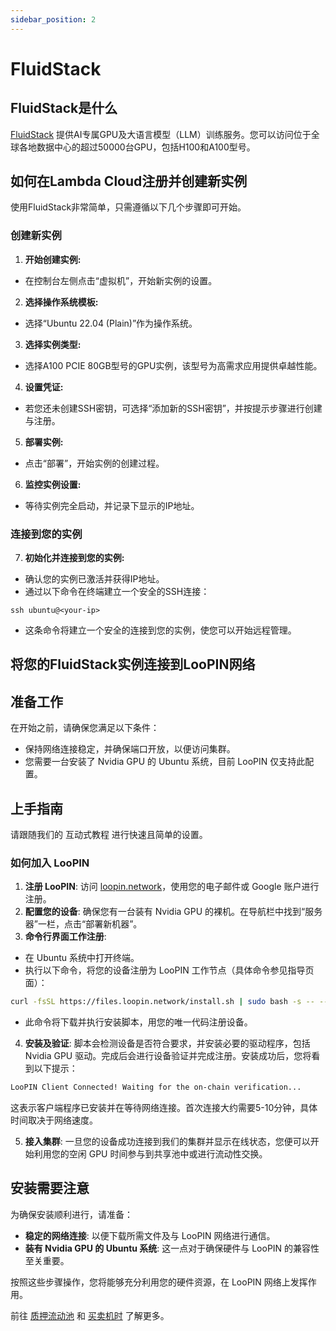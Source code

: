 ```yaml
---
sidebar_position: 2
---
```


# FluidStack

## FluidStack是什么

[FluidStack](https://console.fluidstack.io) 提供AI专属GPU及大语言模型（LLM）训练服务。您可以访问位于全球各地数据中心的超过50000台GPU，包括H100和A100型号。

## 如何在Lambda Cloud注册并创建新实例

使用FluidStack非常简单，只需遵循以下几个步骤即可开始。


<div style={{ position: "relative", top: 0, left: 0, width: "100%", height: "100%", colorScheme: "dark", borderRadius: "10px" }}>
    <ReactPlayer controls url={videoUrl} />
</div>

### 创建新实例

1. **开始创建实例:**
- 在控制台左侧点击“虚拟机”，开始新实例的设置。
2. **选择操作系统模板:**
- 选择“Ubuntu 22.04 (Plain)”作为操作系统。
3. **选择实例类型:**
- 选择A100 PCIE 80GB型号的GPU实例，该型号为高需求应用提供卓越性能。
4. **设置凭证:**
- 若您还未创建SSH密钥，可选择“添加新的SSH密钥”，并按提示步骤进行创建与注册。
5. **部署实例:**
- 点击“部署”，开始实例的创建过程。

6. **监控实例设置:**
- 等待实例完全启动，并记录下显示的IP地址。

### 连接到您的实例

7. **初始化并连接到您的实例:**
- 确认您的实例已激活并获得IP地址。
- 通过以下命令在终端建立一个安全的SSH连接：
```
ssh ubuntu@<your-ip>
   ```
- 这条命令将建立一个安全的连接到您的实例，使您可以开始远程管理。

## 将您的FluidStack实例连接到LooPIN网络

## 准备工作

在开始之前，请确保您满足以下条件：

- 保持网络连接稳定，并确保端口开放，以便访问集群。
- 您需要一台安装了 Nvidia GPU 的 Ubuntu 系统，目前 LooPIN 仅支持此配置。

## 上手指南

请跟随我们的 互动式教程 进行快速且简单的设置。

### 如何加入 LooPIN

1. **注册 LooPIN**: 访问 [loopin.network](https://loopin.network)，使用您的电子邮件或 Google 账户进行注册。
2. **配置您的设备**: 确保您有一台装有 Nvidia GPU 的裸机。在导航栏中找到“服务器”一栏，点击“部署新机器”。
3. **命令行界面工作注册**:
 - 在 Ubuntu 系统中打开终端。
 - 执行以下命令，将您的设备注册为 LooPIN 工作节点（具体命令参见指导页面）：
```bash
curl -fsSL https://files.loopin.network/install.sh | sudo bash -s -- --code <your-unique-code>
```
 - 此命令将下载并执行安装脚本，用您的唯一代码注册设备。
4. **安装及验证**: 脚本会检测设备是否符合要求，并安装必要的驱动程序，包括 Nvidia GPU 驱动。完成后会进行设备验证并完成注册。安装成功后，您将看到以下提示：
```bash
LooPIN Client Connected! Waiting for the on-chain verification...
```
这表示客户端程序已安装并在等待网络连接。首次连接大约需要5-10分钟，具体时间取决于网络速度。

5. **接入集群**: 一旦您的设备成功连接到我们的集群并显示在线状态，您便可以开始利用您的空闲 GPU 时间参与到共享池中或进行流动性交换。

## 安装需要注意

为确保安装顺利进行，请准备：

- **稳定的网络连接**: 以便下载所需文件及与 LooPIN 网络进行通信。
- **装有 Nvidia GPU 的 Ubuntu 系统**: 这一点对于确保硬件与 LooPIN 的兼容性至关重要。

按照这些步骤操作，您将能够充分利用您的硬件资源，在 LooPIN 网络上发挥作用。

前往 [质押流动池](docs/quick-start/liquidity.mdx) 和 [买卖机时](docs/quick-start/swap.mdx) 了解更多。